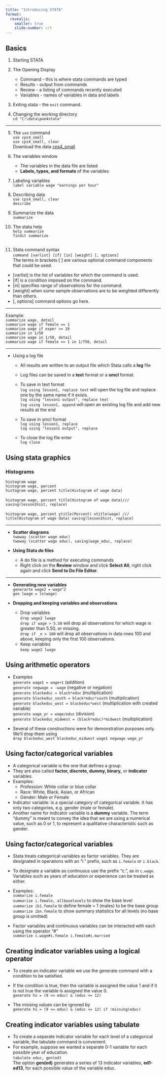 ```yaml
---
title: "Introducing STATA"
format: 
  revealjs:
    smaller: true
    slide-number: c/t
---
```


## Basics
1. Starting STATA
2. The Opening Display
    - Command - this is where stata commands are typed
    - Results - output from commands
    - Review - a listing of commands recently executed
    - Variables - names of variables in data and labels
3. Exiting stata - the `exit` command. 


4. Changing the working directory <br>
`cd "C:\data\poe4stata"`

---

5. The `use` command<br>
`use cps4_small`<br>
`use cps4_small, clear`<br>
Download the data [cps4_small](data/cps4_small.dta)

6. The variables window
    - The variables in the data file are listed
    - **Labels, types, and formats** of the variables

7. Labeling variables<br>
`label variable wage "earnings per hour"`


8. Describing data<br>
`use cps4_small, clear`<br>
`describe`

9. Summarize the data<br>
`summarize`

10. The stata help<br>
`help summarize`<br>
`findit summarize`

## {.smaller}

11. Stata command syntax<br>
`command [varlist] [if] [in] [weight] [, options]`<br>
The terms in brackets [ ] are various optional command components that could be used.
- [varlist] is the list of variables for which the command is used.
- [if] is a condition imposed on the command.
- [in] specifies range of observations for the command.
- [weight] when some sample observations are to be weighted differently than others.
- [, options] command options go here.

---

Example:<br>
`summarize wage, detail`<br>
`summarize wage if female == 1`<br>
`summarize wage if exper >= 10`<br>
`summarize in 1/50` <br>
`summarize wage in 1/50, detail` <br>
`summarize wage if female == 1 in 1/750, detail`

---

- Using a log file
  - All results are written to an output file which Stata calls a **log** file
  - Log files can be saved in a **text** format or a **smcl** format.
  - To save in text format<br>
`log using lesson1, replace text` will open the log file and replace one by the same name if it exists.<br>
`log using "lesson1 output", replace text` <br>
`log using lesson1, append` will open an existing log file and add new results at the end

  - To save in smcl format<br>
`log using lesson1, replace`<br> 
`log using "lesson1 output", replace`

  - To close the log file enter <br>
`log close`
  
## Using stata graphics

### Histograms<br>
`histogram wage`<br>
`histogram wage, percent`<br>
`histogram wage, percent title(Histogram of wage data)`<br><br>
`histogram wage, percent title(Histogram of wage data)///`<br>
`saving(lesson1hist, replace)`<br><br>
`histogram wage, percent ytitle(Percent) xtitle(wage) ///`<br>
`title(Histogram of wage data) saving(lesson1hist, replace)`

---

:::{.incremental}

- **Scatter diagrams**<br>
`twoway (scatter wage educ)`<br>
`twoway (scatter wage educ), saving(wage_educ, replace)`

- **Using Stata *do* files**
  - A do file is a method for executing commands
  - Right click on the **Review** window and click **Select All**, right click again and click **Send to Do File Editor**.
:::

---

:::{.incremental}

- **Generating new variables**<br>
`generarte wage2 = wage^2`<br>
`gen lwage = ln(wage)`

- **Dropping and keeping variables and observations**<br>
  - Drop variables<br>
`drop wage2 lwage`<br>
`drop if wage > 5.50` will drop all observations for which wage is greater than 5.50, or missing.<br>
` drop if _n > 100` will drop all observations in data rows 100 and above, keeping only the first 100 observations.<br>
  - Keep variables<br>
`keep wage2 lwage`
:::

## Using arithmetic operators
:::{.incremental}
- Examples<br>
`generate wage1 = wage+1` (addition)<br>
`generate negwage = -wage` (negative or negation)<br>
`generate blackeduc = black*educ` (multiplication)<br>
`generate blackeduc_south = black*educ*south` (multiplication)<br>
`generate blackeduc_west = blackeduc*west` (multiplication with created variable) <br>
`generate wage_yr = wage/educ` (division)<br>
`generate blackeduc_midwest = (black*educ)*midwest` (multiplication)

- Several of these constructions were for demonstration purposes only. We’ll drop them using<br>
`drop blackeduc_west blackeduc_midwest wage1 negwage wage_yr`
:::

## Using factor/categorical variables

- A categorical variable is the one that defines a group.
- They are also called **factor, discrete, dummy, binary,** or **indicator** variables.
- Examples: 
  - Profession: White collar or blue collar
  - Race: White, Black, Asian, or African
  - Gender: Male or Female
- Indicator variable: is a special category of categorical variable. It has only two categories, e.g. gender (male or female).
- Another name for indicator variable is a **dummy** variable. The term “dummy” is meant to convey the idea that we are using a numerical value, such as 0 or 1, to represent a qualitative characteristic such as gender.


## Using factor/categorical variables
:::{.incremental}
- Stata treats categorical variables as factor variables. They are designated in operations with an “i.” prefix, such as `i.female` or `i.black`. 
- To designate a variable as continuous use the prefix “c.”, as in `c.wage`. Variables such as years of education or experience can be treated as either.
- Examples:<br>
`summarize i.female`<br>
`summarize i.female, allbaselevels` to show the base level <br>
`summarize ib1.female` to define female = 1 (males) to be the base group <br>
`summarize ibn.female` to show summary statistics for all levels (no base group is omitted) 

- Factor variables and continuous variables can be interacted with each using the operator “#”<br>
`summarize c.wage#i.female i.female#i.married`
:::

## Creating indicator variables using a logical operator
:::{.incremental}
- To create an indicator variable we use the generate command with a condition to be satisfied. 
- If the condition is true, then the variable is assigned the value 1 and if it is not true the variable is assigned the value 0.<br>
`generate hs = (9 <= educ) & (educ <= 12)`

- The missing values can be ignored by <br>
`generate hs = (9 <= educ) & (educ <= 12) if !missing(educ)`

:::

## Creating indicator variables using tabulate
:::{.incremental}
- To create a separate indicator variable for each level of a categorical variable, the tabulate command is convenient. 
- For example, suppose we wanted a separate 0-1 variable for each possible year of education.<br>
`tabulate educ, gen(ed)` <br>
The option **gen(ed)** generates a series of 13 indicator variables, **ed1-ed13**, for each possible value of the variable educ.
:::
